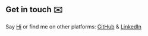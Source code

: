 ## Get in touch ✉️

Say [Hi](mailto:huyho114@gmail.com) or find me on other platforms:  [GitHub](https://github.com/hho114) & [LinkedIn](https://www.linkedin.com/in/hho114/)
